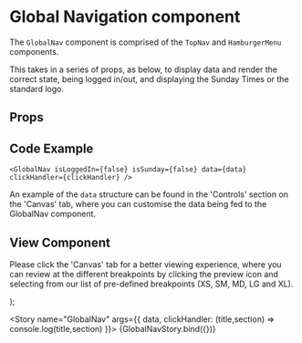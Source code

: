 
<Meta
  title="Newskit Components/Navigation/GlobalNav"
  component={GlobalNav}
/>

# Global Navigation component
The `GlobalNav` component is comprised of the `TopNav` and `HamburgerMenu` components.

This takes in a series of props, as below, to display data and render the correct state, being logged in/out, and displaying the Sunday Times or the standard logo.

## Props
<Props of={GlobalNav} />

## Code Example
`<GlobalNav
  isLoggedIn={false}
  isSunday={false}
  data={data}
  clickHandler={clickHandler}
/>
`

An example of the `data` structure can be found in the 'Controls' section on the 'Canvas' tab, where you can customise the data being fed to the GlobalNav component.

## View Component
Please click the 'Canvas' tab for a better viewing experience, where you can review at the different breakpoints by clicking the preview icon and selecting from our list of pre-defined breakpoints (XS, SM, MD, LG and XL).

  <TCThemeProvider>
    <GlobalNav {...{ isLoggedIn, isSunday, data, clickHandler }} />
  </TCThemeProvider>
);

<Story 
   name="GlobalNav" 
   args={{ 
     data,
      clickHandler: (title,section) => console.log(title,section)
   }}>
  {GlobalNavStory.bind({})}
</Story>

